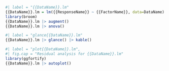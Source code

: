 
```{r}
#| label = "{{DataName}}.lm"
{{DataName}}.lm = lm({{ResponseName}} ~ {{FactorName}}, data=DataName)
library(broom)
{{DataName}}.lm |> augment()
{{DataName}}.lm |> anova()
```

```{r}
#| label = "glance{{DataName}}.lm"
{{DataName}}.lm |> glance() |> kable()
```

```{r}
#| label = "plot{{DataName}}.lm",
#| fig.cap = "Residual analysis for {{DataName}}.lm"
library(ggfortify)
{{DataName}}.lm |> autoplot()
```
